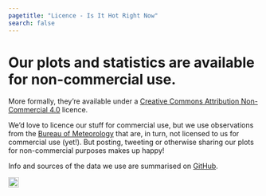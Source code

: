 ```yaml
---
pagetitle: "Licence - Is It Hot Right Now"
search: false
---
```


# Our plots and statistics are available for non-commercial use.

More formally, they're available under a [Creative Commons Attribution Non-Commercial 4.0](https://creativecommons.org/licenses/by-nc/4.0) licence.

We'd love to licence our stuff for commercial use, but we use observations from the [Bureau of Meteorology](http://www.bom.gov.au/catalogue/data-feeds.shtml) that are, in turn, not licensed to us for commercial use (yet!). But posting, tweeting or otherwise sharing our plots for non-commercial purposes makes up happy!

Info and sources of the data we use are summarised on [GitHub](https://github.com/isithot/isithotrightnow/blob/master/data/README.md).

[![Creative Commons Attribution Non-Commercial 4.0 badge](https://mirrors.creativecommons.org/presskit/buttons/88x31/png/by-nc.png){style="height: 1.5em"}](https://creativecommons.org/licenses/by-nc/4.0/)